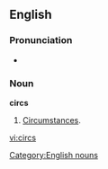 ==English==

===Pronunciation===
* {{IPA|/sɜːks/}}

===Noun===
'''circs''' {{pluralia tantum}}

# {{informal|dated}} [[circumstances|Circumstances]].

[[Category:English nouns]]

[[vi:circs]]